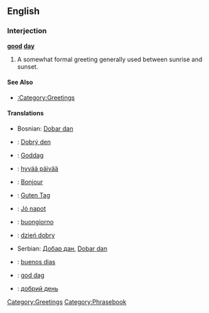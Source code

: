 ==English==

===Interjection===
'''[[good]] [[day]]'''

# A somewhat formal greeting generally used between sunrise and sunset.

====See Also====
*[[:Category:Greetings]]

====Translations====
*Bosnian: [[Dobar dan]]
*{{cs}}: [[Dobrý den]]
*{{da}}: [[Goddag]]
*{{fi}}: [[hyvää päivää]]
*{{fr}}: [[Bonjour]]
*{{de}}: [[Guten Tag]]
*{{hu}}: [[Jó napot]]
*{{it}}: [[buongiorno]]
*{{pl}}: [[dzień dobry]]
*Serbian: [[Добар дан]], [[Dobar dan]]
*{{es}}: [[buenos dias]]
*{{sv}}: [[god dag]]
*{{ua}}: [[добрий день]]

[[Category:Greetings]]
[[Category:Phrasebook]]
